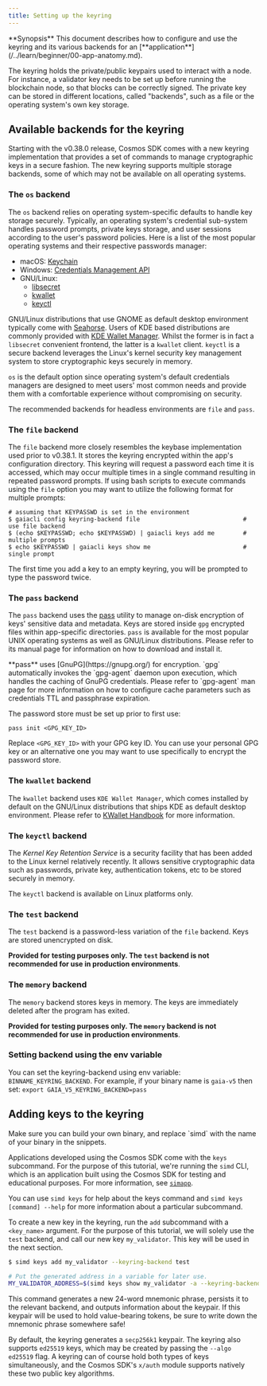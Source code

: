 ```yaml
---
title: Setting up the keyring
---
```

<Note>
**Synopsis**
This document describes how to configure and use the keyring and its various backends for an [**application**](/../learn/beginner/00-app-anatomy.md).
</Note>

The keyring holds the private/public keypairs used to interact with a node. For instance, a validator key needs to be set up before running the blockchain node, so that blocks can be correctly signed. The private key can be stored in different locations, called "backends", such as a file or the operating system's own key storage.

## Available backends for the keyring

Starting with the v0.38.0 release, Cosmos SDK comes with a new keyring implementation
that provides a set of commands to manage cryptographic keys in a secure fashion. The
new keyring supports multiple storage backends, some of which may not be available on
all operating systems.

### The `os` backend

The `os` backend relies on operating system-specific defaults to handle key storage
securely. Typically, an operating system's credential sub-system handles password prompts,
private keys storage, and user sessions according to the user's password policies. Here
is a list of the most popular operating systems and their respective passwords manager:

* macOS: [Keychain](https://support.apple.com/en-gb/guide/keychain-access/welcome/mac)
* Windows: [Credentials Management API](https://docs.microsoft.com/en-us/windows/win32/secauthn/credentials-management)
* GNU/Linux:
  * [libsecret](https://gitlab.gnome.org/GNOME/libsecret)
  * [kwallet](https://api.kde.org/frameworks/kwallet/html/index.html)
  * [keyctl](https://www.kernel.org/doc/html/latest/security/keys/core.html)

GNU/Linux distributions that use GNOME as default desktop environment typically come with
[Seahorse](https://wiki.gnome.org/Apps/Seahorse). Users of KDE based distributions are
commonly provided with [KDE Wallet Manager](https://userbase.kde.org/KDE_Wallet_Manager).
Whilst the former is in fact a `libsecret` convenient frontend, the latter is a `kwallet`
client. `keyctl` is a secure backend leverages the Linux's kernel security key management system
to store cryptographic keys securely in memory.

`os` is the default option since operating system's default credentials managers are
designed to meet users' most common needs and provide them with a comfortable
experience without compromising on security.

The recommended backends for headless environments are `file` and `pass`.

### The `file` backend

The `file` backend more closely resembles the keybase implementation used prior to
v0.38.1. It stores the keyring encrypted within the app's configuration directory. This
keyring will request a password each time it is accessed, which may occur multiple
times in a single command resulting in repeated password prompts. If using bash scripts
to execute commands using the `file` option you may want to utilize the following format
for multiple prompts:

```shell
# assuming that KEYPASSWD is set in the environment
$ gaiacli config keyring-backend file                             # use file backend
$ (echo $KEYPASSWD; echo $KEYPASSWD) | gaiacli keys add me        # multiple prompts
$ echo $KEYPASSWD | gaiacli keys show me                          # single prompt
```

<Tip>
The first time you add a key to an empty keyring, you will be prompted to type the password twice.
</Tip>

### The `pass` backend

The `pass` backend uses the [pass](https://www.passwordstore.org/) utility to manage on-disk
encryption of keys' sensitive data and metadata. Keys are stored inside `gpg` encrypted files
within app-specific directories. `pass` is available for the most popular UNIX
operating systems as well as GNU/Linux distributions. Please refer to its manual page for
information on how to download and install it.

<Tip>
**pass** uses [GnuPG](https://gnupg.org/) for encryption. `gpg` automatically invokes the `gpg-agent`
daemon upon execution, which handles the caching of GnuPG credentials. Please refer to `gpg-agent`
man page for more information on how to configure cache parameters such as credentials TTL and
passphrase expiration.
</Tip>

The password store must be set up prior to first use:

```shell
pass init <GPG_KEY_ID>
```

Replace `<GPG_KEY_ID>` with your GPG key ID. You can use your personal GPG key or an alternative
one you may want to use specifically to encrypt the password store.

### The `kwallet` backend

The `kwallet` backend uses `KDE Wallet Manager`, which comes installed by default on the
GNU/Linux distributions that ships KDE as default desktop environment. Please refer to
[KWallet Handbook](https://docs.kde.org/stable5/en/kdeutils/kwallet5/index.html) for more
information.

### The `keyctl` backend

The *Kernel Key Retention Service*  is a security facility that
has been added to the Linux kernel relatively recently. It allows sensitive
cryptographic data such as passwords, private key, authentication tokens, etc
to be stored securely in memory.

The `keyctl` backend is available on Linux platforms only.

### The `test` backend

The `test` backend is a password-less variation of the `file` backend. Keys are stored
unencrypted on disk.

**Provided for testing purposes only. The `test` backend is not recommended for use in production environments**.

### The `memory` backend

The `memory` backend stores keys in memory. The keys are immediately deleted after the program has exited.

**Provided for testing purposes only. The `memory` backend is not recommended for use in production environments**.

### Setting backend using the env variable

You can set the keyring-backend using env variable: `BINNAME_KEYRING_BACKEND`. For example, if your binary name is `gaia-v5` then set: `export GAIA_V5_KEYRING_BACKEND=pass`

## Adding keys to the keyring

<Warning>
Make sure you can build your own binary, and replace `simd` with the name of your binary in the snippets.
</Warning>

Applications developed using the Cosmos SDK come with the `keys` subcommand. For the purpose of this tutorial, we're running the `simd` CLI, which is an application built using the Cosmos SDK for testing and educational purposes. For more information, see [`simapp`](https://github.com/cosmos/cosmos-sdk/tree/main/simapp).

You can use `simd keys` for help about the keys command and `simd keys [command] --help` for more information about a particular subcommand.

To create a new key in the keyring, run the `add` subcommand with a `<key_name>` argument. For the purpose of this tutorial, we will solely use the `test` backend, and call our new key `my_validator`. This key will be used in the next section.

```bash
$ simd keys add my_validator --keyring-backend test

# Put the generated address in a variable for later use.
MY_VALIDATOR_ADDRESS=$(simd keys show my_validator -a --keyring-backend test)
```

This command generates a new 24-word mnemonic phrase, persists it to the relevant backend, and outputs information about the keypair. If this keypair will be used to hold value-bearing tokens, be sure to write down the mnemonic phrase somewhere safe!

By default, the keyring generates a `secp256k1` keypair. The keyring also supports `ed25519` keys, which may be created by passing the `--algo ed25519` flag. A keyring can of course hold both types of keys simultaneously, and the Cosmos SDK's `x/auth` module supports natively these two public key algorithms.
